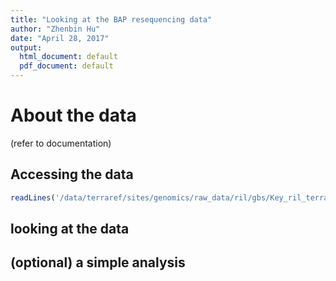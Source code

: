 ```yaml
---
title: "Looking at the BAP resequencing data"
author: "Zhenbin Hu"
date: "April 28, 2017"
output:
  html_document: default
  pdf_document: default
---
```


# About the data

(refer to documentation)

## Accessing the data

```r

readLines('/data/terraref/sites/genomics/raw_data/ril/gbs/Key_ril_terra')

```

## looking at the data 

## (optional) a simple analysis